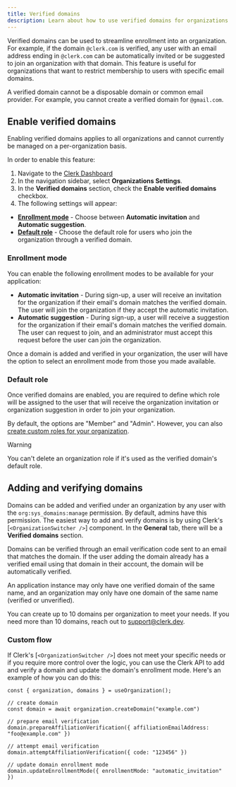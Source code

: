 ```yaml
---
title: Verified domains
description: Learn about how to use verified domains for organizations.
---
```


Verified domains can be used to streamline enrollment into an organization. For example, if the domain `@clerk.com` is verified, any user with an email address ending in `@clerk.com` can be automatically invited or be suggested to join an organization with that domain. This feature is useful for organizations that want to restrict membership to users with specific email domains.

A verified domain cannot be a disposable domain or common email provider. For example, you cannot create a verified domain for `@gmail.com`.

## Enable verified domains

Enabling verified domains applies to all organizations and cannot currently be managed on a per-organization basis.

In order to enable this feature:

1. Navigate to the [Clerk Dashboard](https://dashboard.clerk.com/last-active?path=organizations-settings)
1. In the navigation sidebar, select **Organizations Settings**.
1. In the **Verified domains** section, check the **Enable verified domains** checkbox.
1. The following settings will appear:

- [**Enrollment mode**](#enrollment-mode) - Choose between **Automatic invitation** and **Automatic suggestion**.
- [**Default role**](#default-role) - Choose the default role for users who join the organization through a verified domain.

### Enrollment mode

You can enable the following enrollment modes to be available for your application:

- **Automatic invitation** - During sign-up, a user will receive an invitation for the organization if their email's domain matches the verified domain. The user will join the organization if they accept the automatic invitation.
- **Automatic suggestion** - During sign-up, a user will receive a suggestion for the organization if their email's domain matches the verified domain. The user can request to join, and an administrator must accept this request before the user can join the organization.

Once a domain is added and verified in your organization, the user will have the option to select an enrollment mode from those you made available.

### Default role

Once verified domains are enabled, you are required to define which role will be assigned to the user that will receive the organization invitation or organization suggestion in order to join your organization.

By default, the options are "Member" and "Admin". However, you can also [create custom roles for your organization](/docs/organizations/create-roles-permissions).

> [!WARNING]
> You can't delete an organization role if it's used as the verified domain's default role.

## Adding and verifying domains

Domains can be added and verified under an organization by any user with the `org:sys_domains:manage` permission. By default, admins have this permission. The easiest way to add and verify domains is by using Clerk's \[`<OrganizationSwitcher />`] component. In the **General** tab, there will be a **Verified domains** section.

Domains can be verified through an email verification code sent to an email that matches the domain. If the user adding the domain already has a verified email using that domain in their account, the domain will be automatically verified.

An application instance may only have one verified domain of the same name, and an organization may only have one domain of the same name (verified or unverified).

You can create up to 10 domains per organization to meet your needs. If you need more than 10 domains, reach out to [support@clerk.dev](mailto:support@clerk.dev).

### Custom flow

If Clerk's \[`<OrganizationSwitcher />`] does not meet your specific needs or if you require more control over the logic, you can use the Clerk API to add and verify a domain and update the domain's enrollment mode. Here's an example of how you can do this:

```tsx {{ prettier: false }}
const { organization, domains } = useOrganization();

// create domain
const domain = await organization.createDomain("example.com")

// prepare email verification
domain.prepareAffiliationVerification({ affiliationEmailAddress: "foo@example.com" })

// attempt email verification
domain.attemptAffiliationVerification({ code: "123456" })

// update domain enrollment mode
domain.updateEnrollmentMode({ enrollmentMode: "automatic_invitation" })
```
